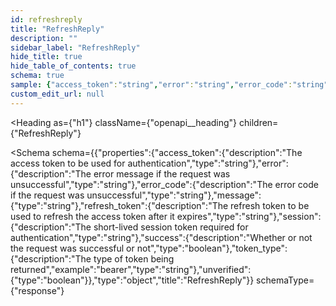 ```yaml
---
id: refreshreply
title: "RefreshReply"
description: ""
sidebar_label: "RefreshReply"
hide_title: true
hide_table_of_contents: true
schema: true
sample: {"access_token":"string","error":"string","error_code":"string","message":"string","refresh_token":"string","session":"string","success":true,"token_type":"bearer","unverified":true}
custom_edit_url: null
---
```



<Heading
  as={"h1"}
  className={"openapi__heading"}
  children={"RefreshReply"}
>
</Heading>





<Schema
  schema={{"properties":{"access_token":{"description":"The access token to be used for authentication","type":"string"},"error":{"description":"The error message if the request was unsuccessful","type":"string"},"error_code":{"description":"The error code if the request was unsuccessful","type":"string"},"message":{"type":"string"},"refresh_token":{"description":"The refresh token to be used to refresh the access token after it expires","type":"string"},"session":{"description":"The short-lived session token required for authentication","type":"string"},"success":{"description":"Whether or not the request was successful or not","type":"boolean"},"token_type":{"description":"The type of token being returned","example":"bearer","type":"string"},"unverified":{"type":"boolean"}},"type":"object","title":"RefreshReply"}}
  schemaType={"response"}
>

</Schema>
